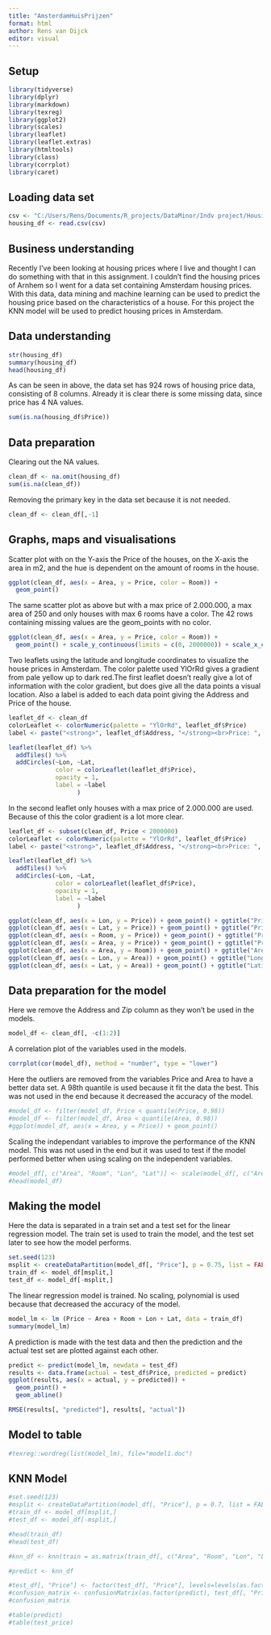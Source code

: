 ---
title: "AmsterdamHuisPrijzen"
format: html
author: Rens van Dijck
editor: visual
---

## Setup

```{r}
library(tidyverse)
library(dplyr)
library(markdown)
library(texreg)
library(ggplot2)
library(scales)
library(leaflet)
library(leaflet.extras)
library(htmltools)
library(class)
library(corrplot)
library(caret)
```

## Loading data set

```{r}
csv <- "C:/Users/Rens/Documents/R_projects/DataMinor/Indv project/HousingPrices-Amsterdam-August-2021.csv"
housing_df <- read.csv(csv)
```

## Business understanding

Recently I've been looking at housing prices where I live and thought I can do something with that in this assignment. I couldn't find the housing prices of Arnhem so I went for a data set containing Amsterdam housing prices. With this data, data mining and machine learning can be used to predict the housing price based on the characteristics of a house. For this project the KNN model will be used to predict housing prices in Amsterdam.

## Data understanding

```{r}
str(housing_df)
summary(housing_df)
head(housing_df)
```

As can be seen in above, the data set has 924 rows of housing price data, consisting of 8 columns. Already it is clear there is some missing data, since price has 4 NA values.

```{r}
sum(is.na(housing_df$Price))
```

## Data preparation

Clearing out the NA values.

```{r}
clean_df <- na.omit(housing_df)
sum(is.na(clean_df))
```

Removing the primary key in the data set because it is not needed.

```{r}
clean_df <- clean_df[,-1]
```

## Graphs, maps and visualisations

Scatter plot with on the Y-axis the Price of the houses, on the X-axis the area in m2, and the hue is dependent on the amount of rooms in the house.

```{r}
ggplot(clean_df, aes(x = Area, y = Price, color = Room)) + 
  geom_point()
```

The same scatter plot as above but with a max price of 2.000.000, a max area of 250 and only houses with max 6 rooms have a color. The 42 rows containing missing values are the geom_points with no color.

```{r}
ggplot(clean_df, aes(x = Area, y = Price, color = Room)) + 
  geom_point() + scale_y_continuous(limits = c(0, 2000000)) + scale_x_continuous(limits = c(0, 250)) + scale_color_continuous(limits = c(0,6))
```

Two leaflets using the latitude and longitude coordinates to visualize the house prices in Amsterdam. The color palette used YlOrRd gives a gradient from pale yellow up to dark red.The first leaflet doesn't really give a lot of information with the color gradient, but does give all the data points a visual location. Also a label is added to each data point giving the Address and Price of the house.

```{r}
leaflet_df <- clean_df
colorLeaflet <- colorNumeric(palette = "YlOrRd", leaflet_df$Price)
label <- paste("<strong>", leaflet_df$Address, "</strong><br>Price: ", leaflet_df$Price) %>% lapply(htmltools::HTML)

leaflet(leaflet_df) %>% 
  addTiles() %>% 
  addCircles(~Lon, ~Lat, 
             color = colorLeaflet(leaflet_df$Price),
             opacity = 1,
             label = ~label
                   )

```

In the second leaflet only houses with a max price of 2.000.000 are used. Because of this the color gradient is a lot more clear.

```{r}
leaflet_df <- subset(clean_df, Price < 2000000)
colorLeaflet <- colorNumeric(palette = "YlOrRd", leaflet_df$Price)
label <- paste("<strong>", leaflet_df$Address, "</strong><br>Price: ", leaflet_df$Price) %>% lapply(htmltools::HTML)

leaflet(leaflet_df) %>% 
  addTiles() %>% 
  addCircles(~Lon, ~Lat, 
             color = colorLeaflet(leaflet_df$Price),
             opacity = 1,
             label = ~label
                   )
```

```{r}
ggplot(clean_df, aes(x = Lon, y = Price)) + geom_point() + ggtitle("Price vs Longitude")
ggplot(clean_df, aes(x = Lat, y = Price)) + geom_point() + ggtitle("Price vs Latitude")
ggplot(clean_df, aes(x = Room, y = Price)) + geom_point() + ggtitle("Price vs Rooms")
ggplot(clean_df, aes(x = Area, y = Price)) + geom_point() + ggtitle("Price vs Area")
ggplot(clean_df, aes(x = Area, y = Room)) + geom_point() + ggtitle("Area vs Room")
ggplot(clean_df, aes(x = Lon, y = Area)) + geom_point() + ggtitle("Longitude vs Area")
ggplot(clean_df, aes(x = Lat, y = Area)) + geom_point() + ggtitle("Latitude vs Area")
```

## Data preparation for the model

Here we remove the Address and Zip column as they won't be used in the models.

```{r}
model_df <- clean_df[, -c(1:2)]
```

A correlation plot of the variables used in the models.

```{r}
corrplot(cor(model_df), method = "number", type = "lower")
```

Here the outliers are removed from the variables Price and Area to have a better data set. A 98th quantile is used because it fit the data the best. This was not used in the end because it decreased the accuracy of the model.

```{r}
#model_df <- filter(model_df, Price < quantile(Price, 0.98))
#model_df <- filter(model_df, Area < quantile(Area, 0.98))
#ggplot(model_df, aes(x = Area, y = Price)) + geom_point()
```

Scaling the independant variables to improve the performance of the KNN model. This was not used in the end but it was used to test if the model performed better when using scaling on the independent variables.

```{r}
#model_df[, c("Area", "Room", "Lon", "Lat")] <- scale(model_df[, c("Area", "Room", "Lon", "Lat")])
#head(model_df)
```

## Making the model

Here the data is separated in a train set and a test set for the linear regression model. The train set is used to train the model, and the test set later to see how the model performs.

```{r}
set.seed(123)
msplit <- createDataPartition(model_df[, "Price"], p = 0.75, list = FALSE)
train_df <- model_df[msplit,]
test_df <- model_df[-msplit,]
```

The linear regression model is trained. No scaling, polynomial is used because that decreased the accuracy of the model.

```{r}
model_lm <- lm (Price ~ Area + Room + Lon + Lat, data = train_df)
summary(model_lm)
```

A prediction is made with the test data and then the prediction and the actual test set are plotted against each other.

```{r}
predict <- predict(model_lm, newdata = test_df)
results <- data.frame(actual = test_df$Price, predicted = predict)
ggplot(results, aes(x = actual, y = predicted)) +
  geom_point() +
  geom_abline()


```

```{r}
RMSE(results[, "predicted"], results[, "actual"])
```

## Model to table

```{r}
#texreg::wordreg(list(model_lm), file="model1.doc")
```

## KNN Model

```{r}
#set.seed(123)
#msplit <- createDataPartition(model_df[, "Price"], p = 0.7, list = FALSE)
#train_df <- model_df[msplit,]
#test_df <- model_df[-msplit,]

#head(train_df)
#head(test_df)
```

```{r}
#knn_df <- knn(train = as.matrix(train_df[, c("Area", "Room", "Lon", "Lat")]), test = as.matrix(test_df[, c("Area", "Room", "Lon", "Lat")]), cl = train_df[, "Price"] , k = 32)

#predict <- knn_df

```

```{r}

#test_df[, "Price"] <- factor(test_df[, "Price"], levels=levels(as.factor(train_df[, "Price"])))
#confusion_matrix <- confusionMatrix(as.factor(predict), test_df[, "Price"])
#confusion_matrix

#table(predict)
#table(test_price)
```

## 
